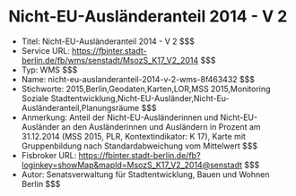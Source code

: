 # Nicht-EU-Ausländeranteil 2014 - V 2
- Titel: Nicht-EU-Ausländeranteil 2014 - V 2 $$$
- Service URL: https://fbinter.stadt-berlin.de/fb/wms/senstadt/MsozS_K17_V2_2014 $$$
- Typ: WMS $$$
- Name: nicht-eu-auslanderanteil-2014-v-2-wms-8f463432 $$$
- Stichworte: 2015,Berlin,Geodaten,Karten,LOR,MSS 2015,Monitoring Soziale Stadtentwicklung,Nicht-EU-Ausländer,Nicht-Eu-Ausländeranteil,Planungsräume $$$
- Anmerkung: Anteil der Nicht-EU-Ausländerinnen und Nicht-EU-Ausländer an den Ausländerinnen und Ausländern in Prozent am 31.12.2014 (MSS 2015, PLR, Kontextindikator: K 17), Karte mit Gruppenbildung nach Standardabweichung vom Mittelwert $$$
- Fisbroker URL: https://fbinter.stadt-berlin.de/fb?loginkey=showMap&mapId=MsozS_K17_V2_2014@senstadt $$$
- Autor: Senatsverwaltung für Stadtentwicklung, Bauen und Wohnen Berlin $$$

